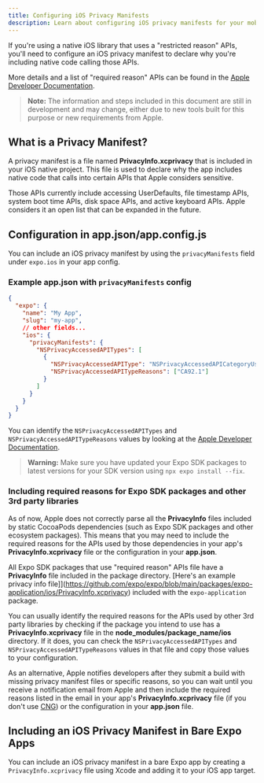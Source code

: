 ```yaml
---
title: Configuring iOS Privacy Manifests
description: Learn about configuring iOS privacy manifests for your mobile app.
---
```


If you're using a native iOS library that uses a "restricted reason" APIs, you'll need to configure an iOS privacy manifest to declare why you're including native code calling those APIs.

More details and a list of "required reason" APIs can be found in the [Apple Developer Documentation](https://developer.apple.com/documentation/bundleresources/privacy_manifest_files).

> **Note:** The information and steps included in this document are still in development and may change, either due to new tools built for this purpose or new requirements from Apple.

## What is a Privacy Manifest?

A privacy manifest is a file named **PrivacyInfo.xcprivacy** that is included in your iOS native project. This file is used to declare why the app includes native code that calls into certain APIs that Apple considers sensitive.

Those APIs currently include accessing UserDefaults, file timestamp APIs, system boot time APIs, disk space APIs, and active keyboard APIs. Apple considers it an open list that can be expanded in the future.

## Configuration in app.json/app.config.js

You can include an iOS privacy manifest by using the `privacyManifests` field under `expo.ios` in your app config.

### Example app.json with `privacyManifests` config

```json
{
  "expo": {
    "name": "My App",
    "slug": "my-app",
    // other fields...
    "ios": {
      "privacyManifests": {
        "NSPrivacyAccessedAPITypes": [
          {
            "NSPrivacyAccessedAPIType": "NSPrivacyAccessedAPICategoryUserDefaults",
            "NSPrivacyAccessedAPITypeReasons": ["CA92.1"]
          }
        ]
      }
    }
  }
}
```

You can identify the `NSPrivacyAccessedAPITypes` and `NSPrivacyAccessedAPITypeReasons` values by looking at the [Apple Developer Documentation](https://developer.apple.com/documentation/bundleresources/privacy_manifest_files/describing_use_of_required_reason_api).

> **Warning:** Make sure you have updated your Expo SDK packages to latest versions for your SDK version using `npx expo install --fix`.

### Including required reasons for Expo SDK packages and other 3rd party libraries

As of now, Apple does not correctly parse all the **PrivacyInfo** files included by static CocoaPods dependencies (such as Expo SDK packages and other ecosystem packages). This means that you may need to include the required reasons for the APIs used by those dependencies in your app's **PrivacyInfo.xcprivacy** file or the configuration in your **app.json**.

All Expo SDK packages that use "required reason" APIs file have a **PrivacyInfo** file included in the package directory. [Here's an example privacy info file]](https://github.com/expo/expo/blob/main/packages/expo-application/ios/PrivacyInfo.xcprivacy) included with the `expo-application` package.

You can usually identify the required reasons for the APIs used by other 3rd party libraries by checking if the package you intend to use has a **PrivacyInfo.xcprivacy** file in the **node_modules/package_name/ios** directory. If it does, you can check the `NSPrivacyAccessedAPITypes` and `NSPrivacyAccessedAPITypeReasons` values in that file and copy those values to your configuration.

As an alternative, Apple notifies developers after they submit a build with missing privacy manifest files or specific reasons, so you can wait until you receive a notification email from Apple and then include the required reasons listed in the email in your app's **PrivacyInfo.xcprivacy** file (if you don't use [CNG](/workflow/continuous-native-generation/)) or the configuration in your **app.json** file.

## Including an iOS Privacy Manifest in Bare Expo Apps

You can include an iOS privacy manifest in a bare Expo app by creating a `PrivacyInfo.xcprivacy` file using Xcode and adding it to your iOS app target.
